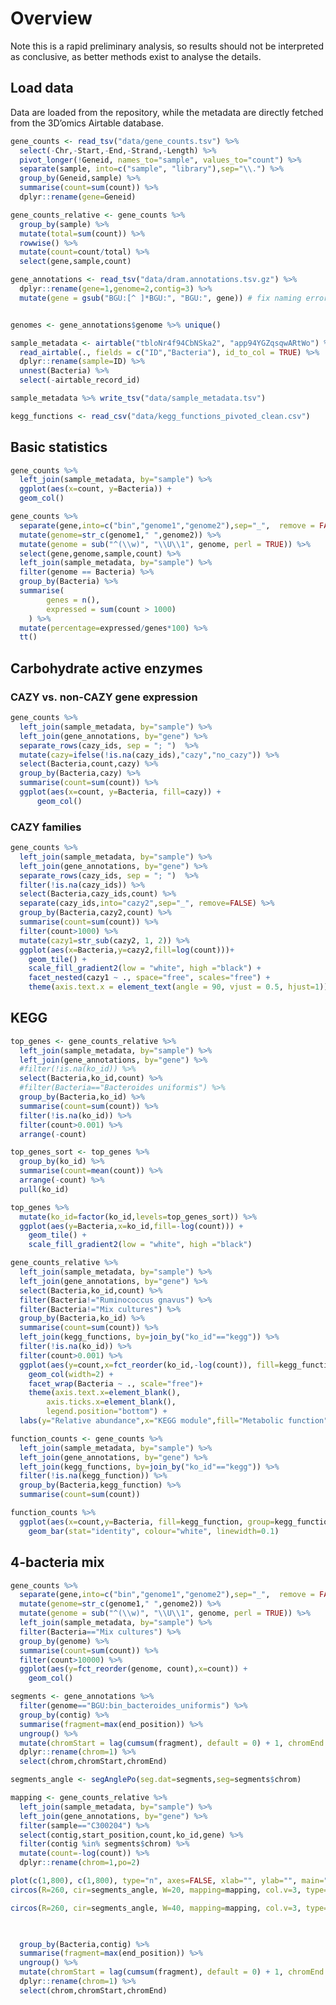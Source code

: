# Overview

Note this is a rapid preliminary analysis, so results should not be interpreted as conclusive, as better methods exist to analyse the details.

## Load data

Data are loaded from the repository, while the metadata are directly fetched from the 3D'omics Airtable database.

```r
gene_counts <- read_tsv("data/gene_counts.tsv") %>% 
  select(-Chr,-Start,-End,-Strand,-Length) %>% 
  pivot_longer(!Geneid, names_to="sample", values_to="count") %>%
  separate(sample, into=c("sample", "library"),sep="\\.") %>% 
  group_by(Geneid,sample) %>% 
  summarise(count=sum(count)) %>% 
  dplyr::rename(gene=Geneid)

gene_counts_relative <- gene_counts %>% 
  group_by(sample) %>% 
  mutate(total=sum(count)) %>% 
  rowwise() %>% 
  mutate(count=count/total) %>% 
  select(gene,sample,count)

gene_annotations <- read_tsv("data/dram.annotations.tsv.gz") %>% 
  dplyr::rename(gene=1,genome=2,contig=3) %>% 
  mutate(gene = gsub("BGU:[^ ]*BGU:", "BGU:", gene)) # fix naming error


genomes <- gene_annotations$genome %>% unique()

sample_metadata <- airtable("tbloNr4f94CbNSka2", "app94YGZqsqwARtWo") %>%
  read_airtable(., fields = c("ID","Bacteria"), id_to_col = TRUE) %>% 
  dplyr::rename(sample=ID) %>% 
  unnest(Bacteria) %>% 
  select(-airtable_record_id)

sample_metadata %>% write_tsv("data/sample_metadata.tsv")

kegg_functions <- read_csv("data/kegg_functions_pivoted_clean.csv")
```

## Basic statistics

```r
gene_counts %>% 
  left_join(sample_metadata, by="sample") %>% 
  ggplot(aes(x=count, y=Bacteria)) +
  geom_col()
```

```r
gene_counts %>% 
  separate(gene,into=c("bin","genome1","genome2"),sep="_",  remove = FALSE) %>% 
  mutate(genome=str_c(genome1," ",genome2)) %>%
  mutate(genome = sub("^(\\w)", "\\U\\1", genome, perl = TRUE)) %>% 
  select(gene,genome,sample,count) %>% 
  left_join(sample_metadata, by="sample") %>% 
  filter(genome == Bacteria) %>% 
  group_by(Bacteria) %>% 
  summarise(
        genes = n(),                        
        expressed = sum(count > 1000) 
    ) %>% 
  mutate(percentage=expressed/genes*100) %>% 
  tt()
```

## Carbohydrate active enzymes

### CAZY vs. non-CAZY gene expression

```r
gene_counts %>% 
  left_join(sample_metadata, by="sample") %>% 
  left_join(gene_annotations, by="gene") %>% 
  separate_rows(cazy_ids, sep = "; ")  %>% 
  mutate(cazy=ifelse(!is.na(cazy_ids),"cazy","no_cazy")) %>% 
  select(Bacteria,count,cazy) %>% 
  group_by(Bacteria,cazy) %>% 
  summarise(count=sum(count)) %>% 
  ggplot(aes(x=count, y=Bacteria, fill=cazy)) +
      geom_col()
```

### CAZY families

```r
gene_counts %>% 
  left_join(sample_metadata, by="sample") %>% 
  left_join(gene_annotations, by="gene") %>% 
  separate_rows(cazy_ids, sep = "; ")  %>% 
  filter(!is.na(cazy_ids)) %>%
  select(Bacteria,cazy_ids,count) %>% 
  separate(cazy_ids,into="cazy2",sep="_", remove=FALSE) %>%
  group_by(Bacteria,cazy2,count) %>% 
  summarise(count=sum(count)) %>% 
  filter(count>1000) %>% 
  mutate(cazy1=str_sub(cazy2, 1, 2)) %>%
  ggplot(aes(x=Bacteria,y=cazy2,fill=log(count)))+
    geom_tile() +
    scale_fill_gradient2(low = "white", high ="black") +
    facet_nested(cazy1 ~ ., space="free", scales="free") +
    theme(axis.text.x = element_text(angle = 90, vjust = 0.5, hjust=1))
```

## KEGG

```r
top_genes <- gene_counts_relative %>% 
  left_join(sample_metadata, by="sample") %>% 
  left_join(gene_annotations, by="gene") %>% 
  #filter(!is.na(ko_id)) %>% 
  select(Bacteria,ko_id,count) %>% 
  #filter(Bacteria=="Bacteroides uniformis") %>% 
  group_by(Bacteria,ko_id) %>% 
  summarise(count=sum(count)) %>% 
  filter(!is.na(ko_id)) %>% 
  filter(count>0.001) %>% 
  arrange(-count) 

top_genes_sort <- top_genes %>% 
  group_by(ko_id) %>% 
  summarise(count=mean(count)) %>% 
  arrange(-count) %>% 
  pull(ko_id)

top_genes %>% 
  mutate(ko_id=factor(ko_id,levels=top_genes_sort)) %>% 
  ggplot(aes(y=Bacteria,x=ko_id,fill=-log(count))) + 
    geom_tile() + 
    scale_fill_gradient2(low = "white", high ="black")
```

```r
gene_counts_relative %>% 
  left_join(sample_metadata, by="sample") %>% 
  left_join(gene_annotations, by="gene") %>% 
  select(Bacteria,ko_id,count) %>% 
  filter(Bacteria!="Ruminococcus gnavus") %>% 
  filter(Bacteria!="Mix cultures") %>% 
  group_by(Bacteria,ko_id) %>% 
  summarise(count=sum(count)) %>% 
  left_join(kegg_functions, by=join_by("ko_id"=="kegg")) %>% 
  filter(!is.na(ko_id)) %>% 
  filter(count>0.001) %>% 
  ggplot(aes(y=count,x=fct_reorder(ko_id,-log(count)), fill=kegg_function)) + 
    geom_col(width=2) +
    facet_wrap(Bacteria ~ ., scale="free")+
    theme(axis.text.x=element_blank(),
        axis.ticks.x=element_blank(),
        legend.position="bottom") +
  labs(y="Relative abundance",x="KEGG module",fill="Metabolic function") 
```

```r
function_counts <- gene_counts %>% 
  left_join(sample_metadata, by="sample") %>% 
  left_join(gene_annotations, by="gene") %>% 
  left_join(kegg_functions, by=join_by("ko_id"=="kegg")) %>% 
  filter(!is.na(kegg_function)) %>% 
  group_by(Bacteria,kegg_function) %>% 
  summarise(count=sum(count))

function_counts %>% 
  ggplot(aes(x=count,y=Bacteria, fill=kegg_function, group=kegg_function)) + 
    geom_bar(stat="identity", colour="white", linewidth=0.1)

```

## 4-bacteria mix

```r
gene_counts %>% 
  separate(gene,into=c("bin","genome1","genome2"),sep="_",  remove = FALSE) %>% 
  mutate(genome=str_c(genome1," ",genome2)) %>%
  mutate(genome = sub("^(\\w)", "\\U\\1", genome, perl = TRUE)) %>% 
  left_join(sample_metadata, by="sample") %>% 
  filter(Bacteria=="Mix cultures") %>% 
  group_by(genome) %>% 
  summarise(count=sum(count)) %>% 
  filter(count>10000) %>% 
  ggplot(aes(y=fct_reorder(genome, count),x=count)) +
    geom_col()

```

```r
segments <- gene_annotations %>% 
  filter(genome=="BGU:bin_bacteroides_uniformis") %>% 
  group_by(contig) %>% 
  summarise(fragment=max(end_position)) %>% 
  ungroup() %>% 
  mutate(chromStart = lag(cumsum(fragment), default = 0) + 1, chromEnd = cumsum(fragment)) %>% 
  dplyr::rename(chrom=1) %>% 
  select(chrom,chromStart,chromEnd)

segments_angle <- segAnglePo(seg.dat=segments,seg=segments$chrom)

mapping <- gene_counts_relative %>% 
  left_join(sample_metadata, by="sample") %>% 
  left_join(gene_annotations, by="gene") %>% 
  filter(sample=="C300204") %>% 
  select(contig,start_position,count,ko_id,gene) %>% 
  filter(contig %in% segments$chrom) %>% 
  mutate(count=-log(count)) %>% 
  dplyr::rename(chrom=1,po=2)

plot(c(1,800), c(1,800), type="n", axes=FALSE, xlab="", ylab="", main="")
circos(R=260, cir=segments_angle, W=20, mapping=mapping, col.v=3, type="ss", B=TRUE, col=colors[1], lwd=0.1, scale=TRUE)

circos(R=260, cir=segments_angle, W=40, mapping=mapping, col.v=3, type="hist", B=TRUE, scale=TRUE)


  
  group_by(Bacteria,contig) %>% 
  summarise(fragment=max(end_position)) %>% 
  ungroup() %>% 
  mutate(chromStart = lag(cumsum(fragment), default = 0) + 1, chromEnd = cumsum(fragment)) %>% 
  dplyr::rename(chrom=1) %>% 
  select(chrom,chromStart,chromEnd)

```

